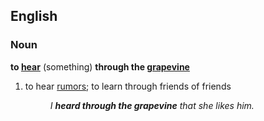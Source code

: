 ==English==

===Noun===
'''to [[hear]]''' (something) '''through the [[grapevine]]'''
#{{idiom}} to hear [[rumor]]s; to learn through friends of friends
#:''I '''heard through the grapevine''' that she likes him.''